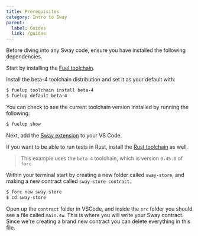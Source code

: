 ```yaml
---
title: Prerequisites
category: Intro to Sway
parent:
  label: Guides
  link: /guides
---
```


Before diving into any Sway code, ensure you have installed the following dependencies.

Start by installing the [Fuel toolchain](https://github.com/FuelLabs/fuelup).

Install the beta-4 toolchain distribution and set it as your default with:

```bash
$ fuelup toolchain install beta-4
$ fuelup default beta-4
```

You can check to see the current toolchain version installed by running the following:

```bash
$ fuelup show
```

Next, add the [Sway extension](https://marketplace.visualstudio.com/items?itemName=FuelLabs.sway-vscode-plugin) to your VS Code.

If you want to be able to run tests in Rust, install the [Rust toolchain](https://www.rust-lang.org/tools/install) as well.

> This example uses the `beta-4` toolchain, which is version `0.45.0` of `forc`

Within your terminal start by creating a new folder called `sway-store`, and making a new contract called `sway-store-contract`. 

```bash
$ forc new sway-store
$ cd sway-store
```

Open up the `contract` folder in VSCode, and inside the `src` folder you should see a file called `main.sw`. This is where you will write your Sway contract. Since we're creating a brand new contract you can delete everything in this file.
